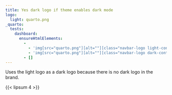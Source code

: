 ```yaml
---
title: Yes dark logo if theme enables dark mode
logo:
  light: quarto.png
_quarto:
  tests:
    dashboard:
      ensureHtmlElements:
        -
          - 'img[src="quarto.png"][alt=""][class="navbar-logo light-content d-inline-block"]'
          - 'img[src="quarto.png"][alt=""][class="navbar-logo dark-content d-inline-block"]'
        - []
---
```



Uses the light logo as a dark logo because there is no dark logo in the brand.


{{< lipsum 4 >}}